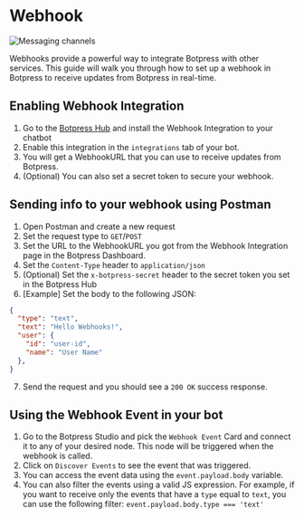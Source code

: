 # Webhook

![Messaging channels](/docs/content/webhook-banner.png)

Webhooks provide a powerful way to integrate Botpress with other services. This guide will walk you through how to set up a webhook in Botpress to receive updates from Botpress in real-time.

## Enabling Webhook Integration

1. Go to the [Botpress Hub](https://app.botpress.cloud/hub) and install the Webhook Integration to your chatbot
2. Enable this integration in the `integrations` tab of your bot.
3. You will get a WebhookURL that you can use to receive updates from Botpress.
4. (Optional) You can also set a secret token to secure your webhook.

## Sending info to your webhook using Postman

1. Open Postman and create a new request
2. Set the request type to `GET`/`POST`
3. Set the URL to the WebhookURL you got from the Webhook Integration page in the Botpress Dashboard.
4. Set the `Content-Type` header to `application/json`
5. (Optional) Set the `x-botpress-secret` header to the secret token you set in the Botpress Hub
6. [Example] Set the body to the following JSON:

```json
{
  "type": "text",
  "text": "Hello Webhooks!",
  "user": {
    "id": "user-id",
    "name": "User Name"
  },
}
```

7. Send the request and you should see a `200 OK` success response.


## Using the Webhook Event in your bot

1. Go to the Botpress Studio and pick the `Webhook Event` Card and connect it to any of your desired node. This node will be triggered when the webhook is called.
3. Click on `Discover Events` to see the event that was triggered.
4. You can access the event data using the `event.payload.body` variable.
5. You can also filter the events using a valid JS expression. For example, if you want to receive only the events that have a `type` equal to `text`, you can use the following filter: `event.payload.body.type === 'text'`

